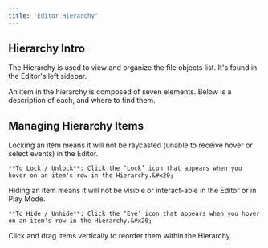 ```yaml
---
title: "Editor Hierarchy"
---
```


## Hierarchy Intro

The Hierarchy is used to view and organize the file objects list. It's found in the Editor's left sidebar.

<Accordion title="Anatomy of a Hierarchy Item" defaultOpen={false}>
  An item in the hierarchy is composed of seven elements. Below is a description of each, and where to find them.&#x20;
</Accordion>

## Managing Hierarchy Items

<AccordionGroup>
  <Accordion title="Renaming an Item" defaultOpen={false}>

  </Accordion>

  <Accordion title="Lock / Unlock an Item" defaultOpen={false}>
    Locking an item means it will not be raycasted (unable to receive hover or select events) in the Editor.

    **To Lock / Unlock**: Click the ‘Lock’ icon that appears when you hover on an item's row in the Hierarchy.&#x20;
  </Accordion>

  <Accordion title="Hide / Unhide an Item" defaultOpen={false}>
    Hiding an item means it will not be visible or interact-able in the Editor or in Play Mode.

    **To Hide / Unhide**: Click the ‘Eye’ icon that appears when you hover on an item's row in the Hierarchy.&#x20;
  </Accordion>

  <Accordion title="Reorder an Item" defaultOpen={false}>
    Click and drag items vertically to reorder them within the Hierarchy.
  </Accordion>
</AccordionGroup>